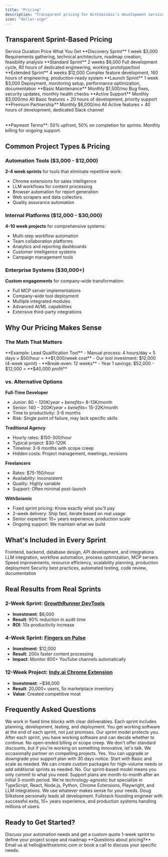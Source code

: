```yaml
---
title: "Pricing"
description: "Transparent pricing for WithSeismic's development services and internal tool creation"
icon: "dollar-sign"
---
```


## Transparent Sprint-Based Pricing

<Table>
  <TableHeader>
    <TableRow>
      <TableCell>Service</TableCell>
      <TableCell>Duration</TableCell>
      <TableCell>Price</TableCell>
      <TableCell>What You Get</TableCell>
    </TableRow>
  </TableHeader>
  <TableBody>
    <TableRow>
      <TableCell>**Discovery Sprint**</TableCell>
      <TableCell>1 week</TableCell>
      <TableCell>$3,000</TableCell>
      <TableCell>Requirements gathering, technical architecture, roadmap creation, feasibility analysis</TableCell>
    </TableRow>
    <TableRow>
      <TableCell>**Standard Sprint**</TableCell>
      <TableCell>2 weeks</TableCell>
      <TableCell>$6,000</TableCell>
      <TableCell>Full development cycle, 80 hours of dedicated engineering, working prototype/tool</TableCell>
    </TableRow>
    <TableRow>
      <TableCell>**Extended Sprint**</TableCell>
      <TableCell>4 weeks</TableCell>
      <TableCell>$12,000</TableCell>
      <TableCell>Complex feature development, 160 hours of engineering, production-ready system</TableCell>
    </TableRow>
    <TableRow>
      <TableCell>**Launch Sprint**</TableCell>
      <TableCell>1 week</TableCell>
      <TableCell>$3,000</TableCell>
      <TableCell>Deployment, monitoring setup, performance optimization, documentation</TableCell>
    </TableRow>
    <TableRow>
      <TableCell className="bg-gray-50">**Basic Maintenance**</TableCell>
      <TableCell className="bg-gray-50">Monthly</TableCell>
      <TableCell className="bg-gray-50">$1,500/mo</TableCell>
      <TableCell className="bg-gray-50">Bug fixes, security updates, monthly health checks</TableCell>
    </TableRow>
    <TableRow>
      <TableCell className="bg-gray-50">**Active Support**</TableCell>
      <TableCell className="bg-gray-50">Monthly</TableCell>
      <TableCell className="bg-gray-50">$3,000/mo</TableCell>
      <TableCell className="bg-gray-50">All Basic features + 20 hours of development, priority support</TableCell>
    </TableRow>
    <TableRow>
      <TableCell className="bg-gray-50">**Premium Partnership**</TableCell>
      <TableCell className="bg-gray-50">Monthly</TableCell>
      <TableCell className="bg-gray-50">$6,000/mo</TableCell>
      <TableCell className="bg-gray-50">All Active features + 40 hours of development, dedicated Slack channel</TableCell>
    </TableRow>
  </TableBody>
</Table>

<Info>
  **Payment Terms**: 50% upfront, 50% on completion for sprints. Monthly billing for ongoing support.
</Info>

## Common Project Types & Pricing

### Automation Tools ($3,000 - $12,000)
**2-4 week sprints** for tools that eliminate repetitive work:
- Chrome extensions for sales intelligence
- LLM workflows for content processing
- Browser automation for report generation
- Web scrapers and data collectors
- Quality assurance automation

### Internal Platforms ($12,000 - $30,000)
**4-10 week projects** for comprehensive systems:
- Multi-step workflow automation
- Team collaboration platforms
- Analytics and reporting dashboards
- Customer intelligence systems
- Campaign management tools

### Enterprise Systems ($30,000+)
**Custom engagements** for company-wide transformation:
- Full MCP server implementations
- Company-wide tool deployment
- Multiple integrated modules
- Advanced AI/ML capabilities
- Extensive third-party integrations

## Why Our Pricing Makes Sense

### The Math That Matters

<Info>
  **Example: Lead Qualification Tool**
  - Manual process: 4 hours/day × 5 days × $50/hour = **$1,000/week cost**
  - Our tool investment: $12,000 (4-week sprint)
  - **Break-even: 12 weeks**
  - Year 1 savings: $52,000 - $12,000 = **$40,000 profit**
</Info>

### vs. Alternative Options

**Full-Time Developer**
- Junior: $80-120K/year + benefits = ~$8-13K/month
- Senior: $140-200K/year + benefits = ~$15-22K/month
- Time to productivity: 3-6 months
- Risk: Single point of failure, may lack specific skills

**Traditional Agency**
- Hourly rates: $150-300/hour
- Typical project: $30-120K
- Timeline: 3-6 months with scope creep
- Hidden costs: Project management, meetings, revisions

**Freelancers**
- Rates: $75-150/hour
- Availability: Inconsistent
- Quality: Highly variable
- Support: Often minimal post-launch

**WithSeismic**
- Fixed sprint pricing: Know exactly what you'll pay
- 2-week delivery: Ship fast, iterate based on real usage
- Senior expertise: 10+ years experience, production scale
- Ongoing support: We maintain what we build

## What's Included in Every Sprint

<CardGroup cols={2}>
  <Card icon="code" title="Full-Stack Development">
    Frontend, backend, database design, API development, and integrations
  </Card>
  <Card icon="robot" title="AI & Automation">
    LLM integration, workflow automation, process optimization, MCP servers
  </Card>
  <Card icon="gauge" title="Performance & Scale">
    Speed improvements, resource efficiency, scalability planning, production deployment
  </Card>
  <Card icon="shield" title="Security & Quality">
    Security best practices, automated testing, code review, documentation
  </Card>
</CardGroup>

## Real Results from Real Sprints

### 2-Week Sprint: [GrowthRunner DevTools](/case-studies/growthrunner-devtools)
- **Investment**: $6,000
- **Result**: 90% reduction in audit time
- **ROI**: 10x productivity increase

### 4-Week Sprint: [Fingers on Pulse](/case-studies/fingers-on-pulse-content-intelligence)
- **Investment**: $12,000
- **Result**: 200x faster content processing
- **Impact**: Monitor 800+ YouTube channels automatically

### 12-Week Project: [Indy.ai Chrome Extension](/case-studies/contra-linkedin-automation)
- **Investment**: ~$36,000
- **Result**: 20,000+ users, 5x marketplace inventory
- **Value**: Created competitive moat

## Frequently Asked Questions

<AccordionGroup>
  <Accordion title="How do sprints work?">
    We work in fixed time blocks with clear deliverables. Each sprint includes planning, development, testing, and deployment. You get working software at the end of each sprint, not just promises.
  </Accordion>

  <Accordion title="What if my project takes longer than expected?">
    Our sprint model protects you. After each sprint, you have working software and can decide whether to continue. No open-ended billing or scope creep.
  </Accordion>

  <Accordion title="Do you offer discounts for startups?">
    We don't offer standard discounts, but if you're working on something innovative, let's talk. We occasionally partner on compelling projects.
  </Accordion>

  <Accordion title="Can I switch between support plans?">
    Yes. You can upgrade or downgrade your support plan with 30 days notice. Start with Basic and scale as needed.
  </Accordion>

  <Accordion title="What if I need more than 40 hours per month?">
    We can create custom packages for high-volume needs or add additional sprints as needed.
  </Accordion>

  <Accordion title="Do you require long-term contracts?">
    No. Our sprint-based model means you only commit to what you need. Support plans are month-to-month after an initial 3-month period.
  </Accordion>

  <Accordion title="What technologies do you work with?">
    We're technology-agnostic but specialize in TypeScript, React, Node.js, Python, Chrome Extensions, Playwright, and LLM integrations. We use whatever makes sense for your needs.
  </Accordion>

  <Accordion title="Who actually does the work?">
    Doug Silkstone personally leads all development. Fullstack founding engineer with successful exits, 10+ years experience, and production systems handling millions of users.
  </Accordion>
</AccordionGroup>

## Ready to Get Started?

<CardGroup cols={2}>
  <Card title="Book a Discovery Call" icon="phone" href="/quickstart">
    Discuss your automation needs and get a custom quote
  </Card>
  <Card title="Start with a Discovery Sprint" icon="rocket" href="/approach/discovery-process">
    1-week sprint to define your project scope and roadmap
  </Card>
</CardGroup>

<Note>
  **Questions about pricing?**
  Email us at hello@withseismic.com or book a call to discuss your specific needs.
</Note>